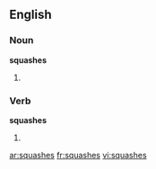 ==English==
===Noun===
'''squashes'''
# {{plural of|[[squash]]}}

===Verb===
'''squashes'''
# {{third-person singular of|[[squash]]}}

[[ar:squashes]]
[[fr:squashes]]
[[vi:squashes]]